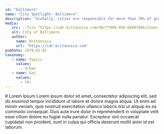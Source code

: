 ```yaml
---
id: "baltimore"
name: "City Spotlight: Baltimore"
description: "Globally, cities are responsible for more than 70% of greenhouse gas emissions. Cities have the power to reduce emissions using policies that benefit the health of their citizens. The U.S. Greenhouse Gas Center welcomes a new set of tools aimed at supporting city decisionmakers."
media:
   src: ::file "https://cdn.britannica.com/90/77990-050-E6087086/Inner-Harbor-skyline-Baltimore-Maryland.jpg"
   alt: City of Baltimore
   author:
     name: Britannica
     url: "https://cdn.britannica.com"
pubDate: 1970-01-01
taxonomy:
   - name: Topics
     values:
       - Urban
   - name: Gas
     values:
       - CH₄
---
```


<Block>
    <Prose>
        # Lorem Ipsum
        Lorem ipsum dolor sit amet, consectetur adipiscing elit, sed do eiusmod tempor incididunt ut labore et dolore magna aliqua. Ut enim ad minim veniam, quis nostrud exercitation ullamco laboris nisi ut aliquip ex ea commodo consequat. Duis aute irure dolor in reprehenderit in voluptate velit esse cillum dolore eu fugiat nulla pariatur. Excepteur sint occaecat cupidatat non proident, sunt in culpa qui officia deserunt mollit anim id est laborum.
    </Prose>

</Block>
